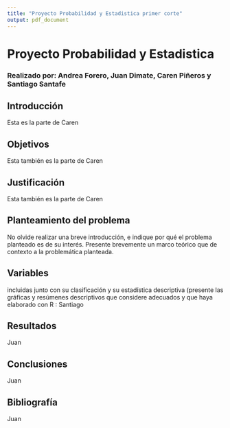 ```yaml
---
title: "Proyecto Probabilidad y Estadistica primer corte"
output: pdf_document 
---
```


# Proyecto Probabilidad y Estadistica
### Realizado por: Andrea Forero, Juan Dimate, Caren Piñeros y Santiago Santafe

## Introducción
Esta es la parte de Caren

## Objetivos
Esta también es la parte de Caren

## Justificación
Esta también es la parte de Caren

## Planteamiento del problema
No olvide realizar una breve introducción, e indique por qué el problema planteado es de su interés. Presente brevemente un marco teórico que de contexto a la problemática planteada.

## Variables
incluidas junto con su clasificación y su estadística descriptiva (presente las gráficas y resúmenes descriptivos que considere adecuados y que haya elaborado con R : Santiago

## Resultados
Juan

## Conclusiones
Juan

## Bibliografía
Juan
